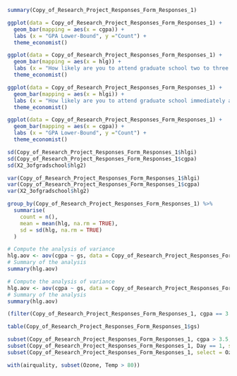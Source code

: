 

```{r}
summary(Copy_of_Research_Project_Responses_Form_Responses_1)
```
```{r}
ggplot(data = Copy_of_Research_Project_Responses_Form_Responses_1) +
  geom_bar(mapping = aes(x = cgpa)) +
  labs (x = "GPA Lower-Bound", y ="Count") +
  theme_economist()
```

```{r}
ggplot(data = Copy_of_Research_Project_Responses_Form_Responses_1) +
  geom_bar(mapping = aes(x = hlg)) +
  labs (x = "How likely are you to attend graduate school two to three years after graduation?", y ="Count") +
  theme_economist()
```

```{r}
ggplot(data = Copy_of_Research_Project_Responses_Form_Responses_1) +
  geom_bar(mapping = aes(x = hlgi)) +
  labs (x = "How likely are you to attend graduate school immediately after graduation?", y ="Count") +
  theme_economist()
```



```{r}
ggplot(data = Copy_of_Research_Project_Responses_Form_Responses_1) +
  geom_bar(mapping = aes(x = cgpa)) +
  labs (x = "GPA Lower-Bound", y ="Count") +
  theme_economist()
```


```{r}
sd(Copy_of_Research_Project_Responses_Form_Responses_1$hlgi)
sd(Copy_of_Research_Project_Responses_Form_Responses_1$cgpa)
sd(X2_3ofgradschool$hlg2)
```
```{r}
var(Copy_of_Research_Project_Responses_Form_Responses_1$hlgi)
var(Copy_of_Research_Project_Responses_Form_Responses_1$cgpa)
var(X2_3ofgradschool$hlg2)
```

```{r}
group_by(Copy_of_Research_Project_Responses_Form_Responses_1) %>%
  summarise(
    count = n(),
    mean = mean(hlg, na.rm = TRUE),
    sd = sd(hlg, na.rm = TRUE)
  )

```


```{r}
# Compute the analysis of variance
hlg.aov <- aov(cgpa ~ gs, data = Copy_of_Research_Project_Responses_Form_Responses_1)
# Summary of the analysis
summary(hlg.aov)
```

```{r}
# Compute the analysis of variance
hlg.aov <- aov(cgpa ~ gs, data = Copy_of_Research_Project_Responses_Form_Responses_1)
# Summary of the analysis
summary(hlg.aov)
```


```{r}
(filter(Copy_of_Research_Project_Responses_Form_Responses_1, cgpa == 3.5 | cgpa == 3.75))


```

```{r}
table(Copy_of_Research_Project_Responses_Form_Responses_1$gs)
```

```{r}
subset(Copy_of_Research_Project_Responses_Form_Responses_1, cgpa > 3.5, select = c(gs))
subset(Copy_of_Research_Project_Responses_Form_Responses_1, Day == 1, select = -Temp)
subset(Copy_of_Research_Project_Responses_Form_Responses_1, select = Ozone:Wind)

with(airquality, subset(Ozone, Temp > 80))
```

